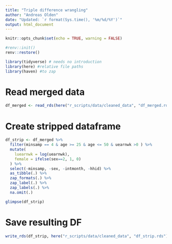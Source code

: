 ```yaml
---
title: "Triple difference wrangling"
author: "Andreas Olden"
date: "Updated: `r format(Sys.time(), '%m/%d/%Y')`"
output: html_document
---
```


```r
knitr::opts_chunk$set(echo = TRUE, warning = FALSE)
```

```r
#renv::init()
renv::restore()
```

```r
library(tidyverse) # needs no introduction
library(here) #relative file paths
library(haven) #to zap
```

# Read merged data

```r
df_merged <- read_rds(here("r_scripts/data/cleaned_data", "df_merged.rds"))
```

# Create stripped dataframe 

```r
df_strip <- df_merged %>%
  filter(minsamp == 4 & age >= 25 & age <= 50 & uearnwk >0 ) %>%
  mutate(
    luearnwk = log(uearnwk),
    female = ifelse(sex==2, 1, 0)
  ) %>%
  select(-minsamp, -sex, -intmonth, -hhid) %>%
  as_tibble(.) %>%
  zap_formats(.) %>%
  zap_label(.) %>%
  zap_labels(.) %>%
  na.omit(.)
```

```r
glimpse(df_strip)
```

# Save resulting DF
```r
write_rds(df_strip, here("r_scripts/data/cleaned_data", "df_strip.rds"))
```




